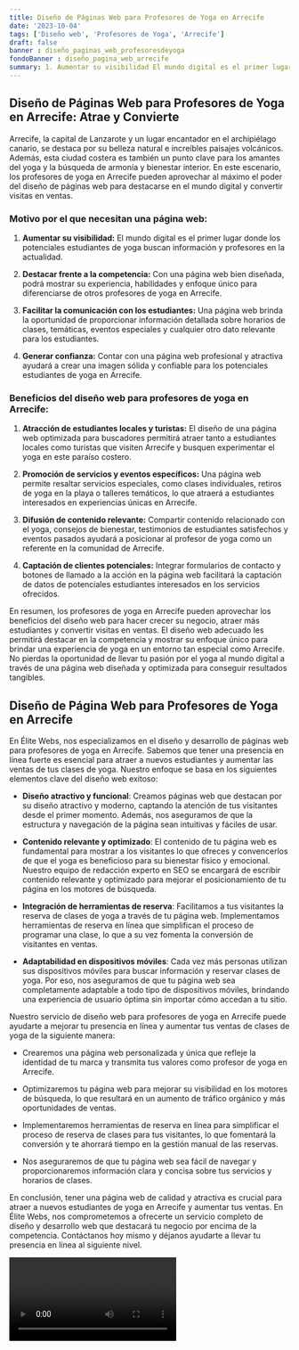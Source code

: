 ```yaml
---
title: Diseño de Páginas Web para Profesores de Yoga en Arrecife
date: '2023-10-04'
tags: ['Diseño web', 'Profesores de Yoga', 'Arrecife']
draft: false
banner : diseño_paginas_web_profesoresdeyoga
fondoBanner : diseño_pagina_web_arrecife
summary: 1. Aumentar su visibilidad El mundo digital es el primer lugar donde los potenciales estudiantes de yoga buscan información y profesores en la actualidad.
---
```


## Diseño de Páginas Web para Profesores de Yoga en Arrecife: Atrae y Convierte
Arrecife, la capital de Lanzarote y un lugar encantador en el archipiélago canario, se destaca por su belleza natural e increíbles paisajes volcánicos. Además, esta ciudad costera es también un punto clave para los amantes del yoga y la búsqueda de armonía y bienestar interior. En este escenario, los profesores de yoga en Arrecife pueden aprovechar al máximo el poder del diseño de páginas web para destacarse en el mundo digital y convertir visitas en ventas.

### Motivo por el que necesitan una página web:

1. **Aumentar su visibilidad:** El mundo digital es el primer lugar donde los potenciales estudiantes de yoga buscan información y profesores en la actualidad.

2. **Destacar frente a la competencia:** Con una página web bien diseñada, podrá mostrar su experiencia, habilidades y enfoque único para diferenciarse de otros profesores de yoga en Arrecife.

3. **Facilitar la comunicación con los estudiantes:** Una página web brinda la oportunidad de proporcionar información detallada sobre horarios de clases, temáticas, eventos especiales y cualquier otro dato relevante para los estudiantes.

4. **Generar confianza:** Contar con una página web profesional y atractiva ayudará a crear una imagen sólida y confiable para los potenciales estudiantes de yoga en Arrecife.

### Beneficios del diseño web para profesores de yoga en Arrecife:

1. **Atracción de estudiantes locales y turistas:** El diseño de una página web optimizada para buscadores permitirá atraer tanto a estudiantes locales como turistas que visiten Arrecife y busquen experimentar el yoga en este paraíso costero.

2. **Promoción de servicios y eventos específicos:** Una página web permite resaltar servicios especiales, como clases individuales, retiros de yoga en la playa o talleres temáticos, lo que atraerá a estudiantes interesados en experiencias únicas en Arrecife.

3. **Difusión de contenido relevante:** Compartir contenido relacionado con el yoga, consejos de bienestar, testimonios de estudiantes satisfechos y eventos pasados ayudará a posicionar al profesor de yoga como un referente en la comunidad de Arrecife.

4. **Captación de clientes potenciales:** Integrar formularios de contacto y botones de llamado a la acción en la página web facilitará la captación de datos de potenciales estudiantes interesados en los servicios ofrecidos.

En resumen, los profesores de yoga en Arrecife pueden aprovechar los beneficios del diseño web para hacer crecer su negocio, atraer más estudiantes y convertir visitas en ventas. El diseño web adecuado les permitirá destacar en la competencia y mostrar su enfoque único para brindar una experiencia de yoga en un entorno tan especial como Arrecife. No pierdas la oportunidad de llevar tu pasión por el yoga al mundo digital a través de una página web diseñada y optimizada para conseguir resultados tangibles.

<GifSeo />

<Cta />

## Diseño de Página Web para Profesores de Yoga en Arrecife

En Élite Webs, nos especializamos en el diseño y desarrollo de páginas web para profesores de yoga en Arrecife. Sabemos que tener una presencia en línea fuerte es esencial para atraer a nuevos estudiantes y aumentar las ventas de tus clases de yoga. Nuestro enfoque se basa en los siguientes elementos clave del diseño web exitoso:

- **Diseño atractivo y funcional**: Creamos páginas web que destacan por su diseño atractivo y moderno, captando la atención de tus visitantes desde el primer momento. Además, nos aseguramos de que la estructura y navegación de la página sean intuitivas y fáciles de usar.

- **Contenido relevante y optimizado**: El contenido de tu página web es fundamental para mostrar a los visitantes lo que ofreces y convencerlos de que el yoga es beneficioso para su bienestar físico y emocional. Nuestro equipo de redacción experto en SEO se encargará de escribir contenido relevante y optimizado para mejorar el posicionamiento de tu página en los motores de búsqueda.

- **Integración de herramientas de reserva**: Facilitamos a tus visitantes la reserva de clases de yoga a través de tu página web. Implementamos herramientas de reserva en línea que simplifican el proceso de programar una clase, lo que a su vez fomenta la conversión de visitantes en ventas.

- **Adaptabilidad en dispositivos móviles**: Cada vez más personas utilizan sus dispositivos móviles para buscar información y reservar clases de yoga. Por eso, nos aseguramos de que tu página web sea completamente adaptable a todo tipo de dispositivos móviles, brindando una experiencia de usuario óptima sin importar cómo accedan a tu sitio.

Nuestro servicio de diseño web para profesores de yoga en Arrecife puede ayudarte a mejorar tu presencia en línea y aumentar tus ventas de clases de yoga de la siguiente manera:

- Crearemos una página web personalizada y única que refleje la identidad de tu marca y transmita tus valores como profesor de yoga en Arrecife.

- Optimizaremos tu página web para mejorar su visibilidad en los motores de búsqueda, lo que resultará en un aumento de tráfico orgánico y más oportunidades de ventas.

- Implementaremos herramientas de reserva en línea para simplificar el proceso de reserva de clases para tus visitantes, lo que fomentará la conversión y te ahorrará tiempo en la gestión manual de las reservas.

- Nos aseguraremos de que tu página web sea fácil de navegar y proporcionaremos información clara y concisa sobre tus servicios y horarios de clases.

En conclusión, tener una página web de calidad y atractiva es crucial para atraer a nuevos estudiantes de yoga en Arrecife y aumentar tus ventas. En Élite Webs, nos comprometemos a ofrecerte un servicio completo de diseño y desarrollo web que destacará tu negocio por encima de la competencia. Contáctanos hoy mismo y déjanos ayudarte a llevar tu presencia en línea al siguiente nivel.

<Video />

<CtaBot job='Profesores de Yoga' city='Arrecife'/>

<Gmaps query='Arrecife+españa+maps' />